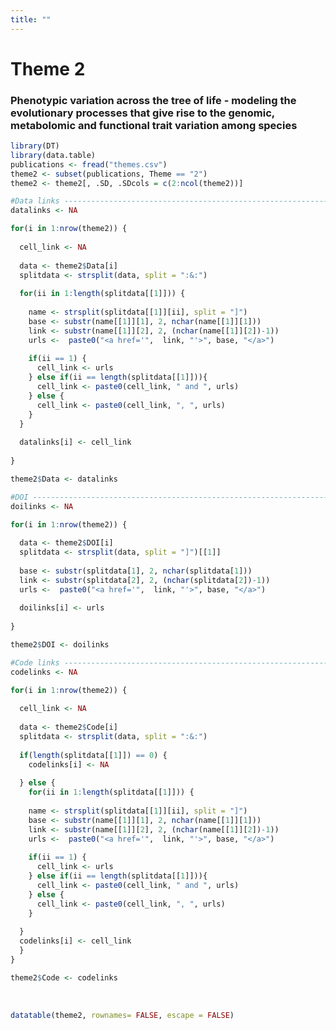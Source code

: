 ```yaml
---
title: ""
---
```


# Theme 2

### Phenotypic variation across the tree of life - modeling the evolutionary processes that give rise to the genomic, metabolomic and functional trait variation among species

```r
library(DT)
library(data.table)
publications <- fread("themes.csv")
theme2 <- subset(publications, Theme == "2")
theme2 <- theme2[, .SD, .SDcols = c(2:ncol(theme2))]

#Data links ------------------------------------------------------------------------
datalinks <- NA

for(i in 1:nrow(theme2)) {
  
  cell_link <- NA
  
  data <- theme2$Data[i]
  splitdata <- strsplit(data, split = ":&:")
  
  for(ii in 1:length(splitdata[[1]])) {
    
    name <- strsplit(splitdata[[1]][ii], split = "]")
    base <- substr(name[[1]][1], 2, nchar(name[[1]][1]))
    link <- substr(name[[1]][2], 2, (nchar(name[[1]][2])-1))
    urls <-  paste0("<a href='",  link, "'>", base, "</a>")
    
    if(ii == 1) {
      cell_link <- urls
    } else if(ii == length(splitdata[[1]])){
      cell_link <- paste0(cell_link, " and ", urls)
    } else {
      cell_link <- paste0(cell_link, ", ", urls)
    }
  }
  
  datalinks[i] <- cell_link
  
}

theme2$Data <- datalinks

#DOI -------------------------------------------------------------------------------
doilinks <- NA

for(i in 1:nrow(theme2)) {
  
  data <- theme2$DOI[i]
  splitdata <- strsplit(data, split = "]")[[1]]
  
  base <- substr(splitdata[1], 2, nchar(splitdata[1]))
  link <- substr(splitdata[2], 2, (nchar(splitdata[2])-1))
  urls <-  paste0("<a href='",  link, "'>", base, "</a>")
  
  doilinks[i] <- urls
  
}

theme2$DOI <- doilinks

#Code links ------------------------------------------------------------------------
codelinks <- NA

for(i in 1:nrow(theme2)) {
  
  cell_link <- NA
  
  data <- theme2$Code[i]
  splitdata <- strsplit(data, split = ":&:")
  
  if(length(splitdata[[1]]) == 0) {
    codelinks[i] <- NA
    
  } else {
    for(ii in 1:length(splitdata[[1]])) {
      
    name <- strsplit(splitdata[[1]][ii], split = "]")
    base <- substr(name[[1]][1], 2, nchar(name[[1]][1]))
    link <- substr(name[[1]][2], 2, (nchar(name[[1]][2])-1))
    urls <-  paste0("<a href='",  link, "'>", base, "</a>")
    
    if(ii == 1) {
      cell_link <- urls
    } else if(ii == length(splitdata[[1]])){
      cell_link <- paste0(cell_link, " and ", urls)
    } else {
      cell_link <- paste0(cell_link, ", ", urls)
    }
    
  }
  codelinks[i] <- cell_link
  }
}

theme2$Code <- codelinks
```

<br>

```r
datatable(theme2, rownames= FALSE, escape = FALSE)
```
